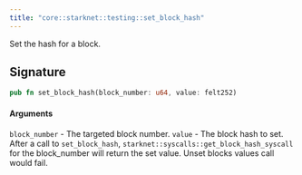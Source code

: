 ```yaml
---
title: "core::starknet::testing::set_block_hash"
---
```


Set the hash for a block.

## Signature

```rust
pub fn set_block_hash(block_number: u64, value: felt252)
```




#### Arguments

`block_number` - The targeted block number.
`value` - The block hash to set.
After a call to `set_block_hash`, `starknet::syscalls::get_block_hash_syscall` for the
block_number will return the set value.
Unset blocks values call would fail.

